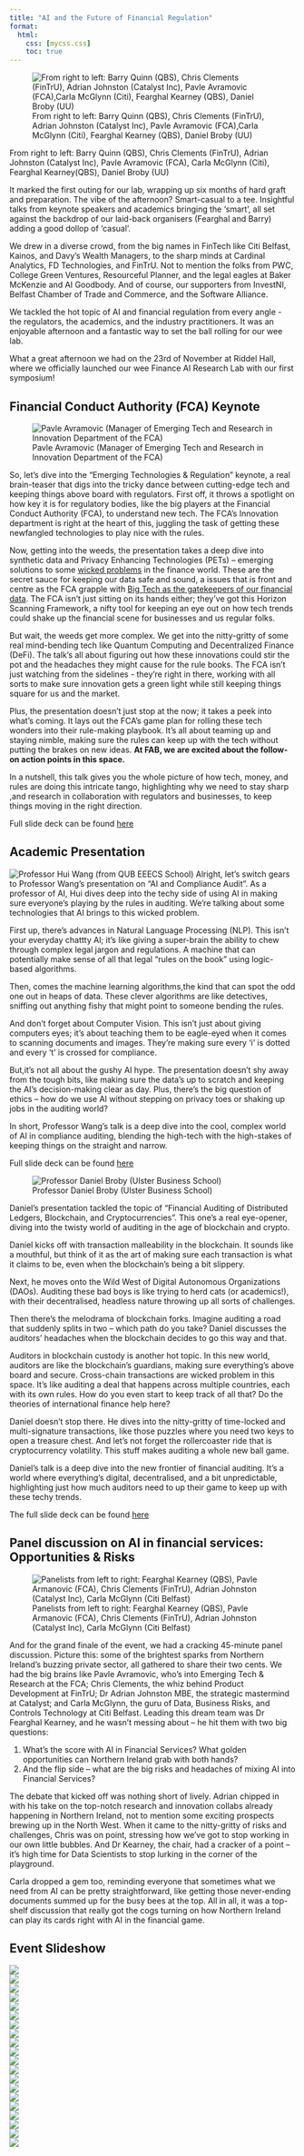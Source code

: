 ```yaml
---
title: "AI and the Future of Financial Regulation"
format: 
  html: 
    css: [mycss.css]
    toc: true
---
```


![From right to left: Barry Quinn (QBS), Chris Clements (FinTrU), Adrian Johnston (Catalyst Inc), Pavle Avramovic (FCA),Carla McGlynn (Citi), Fearghal Kearney (QBS), Daniel Broby (UU)](img/ATA_0702.jpg)

From right to left: Barry Quinn (QBS), Chris Clements (FinTrU), Adrian Johnston (Catalyst Inc), Pavle Avramovic (FCA), Carla McGlynn (Citi), Fearghal Kearney(QBS), Daniel Broby (UU)

It marked the first outing for our lab, wrapping up six months of hard graft and preparation. The vibe of the afternoon? Smart-casual to a tee. Insightful talks from keynote speakers and academics bringing the ‘smart’, all set against the backdrop of our laid-back organisers (Fearghal and Barry) adding a good dollop of ‘casual’.

We drew in a diverse crowd, from the big names in FinTech like Citi Belfast, Kainos, and Davy’s Wealth Managers, to the sharp minds at Cardinal Analytics, FD Technologies, and FinTrU. Not to mention the folks from PWC, College Green Ventures, Resourceful Planner, and the legal eagles at Baker McKenzie and AI Goodbody. And of course, our supporters from InvestNI, Belfast Chamber of Trade and Commerce, and the Software Alliance.

We tackled the hot topic of AI and financial regulation from every angle - the regulators, the academics, and the industry practitioners. It was an enjoyable afternoon and a fantastic way to set the ball rolling for our wee lab.

What a great afternoon we had on the 23rd of November at Riddel Hall, where we officially launched our wee Finance AI Research Lab with our first symposium!

## Financial Conduct Authority (FCA) Keynote

![Pavle Avramovic (Manager of Emerging Tech and Research in Innovation Department of the FCA)](img/ATA_0580.jpg)

So, let's dive into the "Emerging Technologies & Regulation" keynote, a real brain-teaser that digs into the tricky dance between cutting-edge tech and keeping things above board with regulators. First off, it throws a spotlight on how key it is for regulatory bodies, like the big players at the Financial Conduct Authority (FCA), to understand new tech. The FCA's Innovation department is right at the heart of this, juggling the task of getting these newfangled technologies to play nice with the rules.

Now, getting into the weeds, the presentation takes a deep dive into synthetic data and Privacy Enhancing Technologies (PETs) – emerging solutions to some [wicked problems](https://q-rap.connect.qub.ac.uk/detection/detection.html#/fab) in the finance world. These are the secret sauce for keeping our data safe and sound, a issues that is front and centre as the FCA grapple with [Big Tech as the gatekeepers of our financial data](https://www.fca.org.uk/publication/feedback/fs23-4.pdf). The FCA isn’t just sitting on its hands either; they’ve got this Horizon Scanning Framework, a nifty tool for keeping an eye out on how tech trends could shake up the financial scene for businesses and us regular folks.

But wait, the weeds get more complex. We get into the nitty-gritty of some real mind-bending tech like Quantum Computing and Decentralized Finance (DeFi). The talk's all about figuring out how these innovations could stir the pot and the headaches they might cause for the rule books. The FCA isn’t just watching from the sidelines - they’re right in there, working with all sorts to make sure innovation gets a green light while still keeping things square for us and the market.

Plus, the presentation doesn’t just stop at the now; it takes a peek into what’s coming. It lays out the FCA's game plan for rolling these tech wonders into their rule-making playbook. It's all about teaming up and staying nimble, making sure the rules can keep up with the tech without putting the brakes on new ideas. **At FAB, we are excited about the follow-on action points in this space.**

In a nutshell, this talk gives you the whole picture of how tech, money, and rules are doing this intricate tango, highlighting why we need to stay sharp ,and research in collaboration with regulators and businesses, to keep things moving in the right direction.

Full slide deck can be found [here](presenter_slides/Emerging%20Technologies%20&%20Regulation%20-%20Queens%20University.pptx)

## Academic Presentation

![Professor Hui Wang (from QUB EEECS School)](img/ATA_0460.jpg) Alright, let's switch gears to Professor Wang's presentation on "AI and Compliance Audit". As a professor of AI, Hui dives deep into the techy side of using AI in making sure everyone's playing by the rules in auditing. We're talking about some technologies that AI brings to this wicked problem.

First up, there's advances in Natural Language Processing (NLP). This isn't your everyday chattty AI; it’s like giving a super-brain the ability to chew through complex legal jargon and regulations. A machine that can potentially make sense of all that legal "rules on the book" using logic-based algorithms.

Then, comes the machine learning algorithms,the kind that can spot the odd one out in heaps of data. These clever algorithms are like detectives, sniffing out anything fishy that might point to someone bending the rules.

And don’t forget about Computer Vision. This isn’t just about giving computers eyes; it’s about teaching them to be eagle-eyed when it comes to scanning documents and images. They’re making sure every 'i' is dotted and every 't' is crossed for compliance.

But,it's not all about the gushy AI hype. The presentation doesn’t shy away from the tough bits, like making sure the data's up to scratch and keeping the AI's decision-making clear as day. Plus, there’s the big question of ethics – how do we use AI without stepping on privacy toes or shaking up jobs in the auditing world?

In short, Professor Wang's talk is a deep dive into the cool, complex world of AI in compliance auditing, blending the high-tech with the high-stakes of keeping things on the straight and narrow.

Full slide deck can be found [here](presenter_slides/AI+ComplianceAudit%5B16%5D.pptx)

![Professor Daniel Broby (Ulster Business School)](img/ATA_0482.jpg)

Daniel's presentation tackled the topic of "Financial Auditing of Distributed Ledgers, Blockchain, and Cryptocurrencies". This one's a real eye-opener, diving into the twisty world of auditing in the age of blockchain and crypto.

Daniel kicks off with transaction malleability in the blockchain. It sounds like a mouthful, but think of it as the art of making sure each transaction is what it claims to be, even when the blockchain's being a bit slippery.

Next, he moves onto the Wild West of Digital Autonomous Organizations (DAOs). Auditing these bad boys is like trying to herd cats (or academics!), with their decentralised, headless nature throwing up all sorts of challenges.

Then there's the melodrama of blockchain forks. Imagine auditing a road that suddenly splits in two – which path do you take? Daniel discusses the auditors' headaches when the blockchain decides to go this way and that.

Auditors in blockchain custody is another hot topic. In this new world, auditors are like the blockchain's guardians, making sure everything's above board and secure. Cross-chain transactions are wicked problem in this space. It's like auditing a deal that happens across multiple countries, each with its own rules. How do you even start to keep track of all that? Do the theories of international finance help here?

Daniel doesn't stop there. He dives into the nitty-gritty of time-locked and multi-signature transactions, like those puzzles where you need two keys to open a treasure chest. And let's not forget the rollercoaster ride that is cryptocurrency volatility. This stuff makes auditing a whole new ball game.

Daniel's talk is a deep dive into the new frontier of financial auditing. It's a world where everything's digital, decentralised, and a bit unpredictable, highlighting just how much auditors need to up their game to keep up with these techy trends.

The full slide deck can be found [here](presenter_slides/AI%20LAb.pdf)

<!-- ![Dr Barry Quinn (Co-Director of Finance and AI research Lab at Queen's Business School)](img/ATA_0478.jpg) -->

## Panel discussion on AI in financial services: Opportunities & Risks

![Panelists from left to right: Fearghal Kearney (QBS), Pavle Armanovic (FCA), Chris Clements (FinTrU), Adrian Johnston (Catalyst Inc), Carla McGlynn (Citi Belfast)](img/ATA_0570.jpg)

And for the grand finale of the event, we had a cracking 45-minute panel discussion. Picture this: some of the brightest sparks from Northern Ireland's buzzing private sector, all gathered to share their two cents. We had the big brains like Pavle Avramovic, who's into Emerging Tech & Research at the FCA; Chris Clements, the whiz behind Product Development at FinTrU; Dr Adrian Johnston MBE, the strategic mastermind at Catalyst; and Carla McGlynn, the guru of Data, Business Risks, and Controls Technology at Citi Belfast. Leading this dream team was Dr Fearghal Kearney, and he wasn't messing about – he hit them with two big questions:

1.  What's the score with AI in Financial Services? What golden opportunities can Northern Ireland grab with both hands?
2.  And the flip side – what are the big risks and headaches of mixing AI into Financial Services?

The debate that kicked off was nothing short of lively. Adrian chipped in with his take on the top-notch research and innovation collabs already happening in Northern Ireland, not to mention some exciting prospects brewing up in the North West. When it came to the nitty-gritty of risks and challenges, Chris was on point, stressing how we've got to stop working in our own little bubbles. And Dr Kearney, the chair, had a cracker of a point – it’s high time for Data Scientists to stop lurking in the corner of the playground.

Carla dropped a gem too, reminding everyone that sometimes what we need from AI can be pretty straightforward, like getting those never-ending documents summed up for the busy bees at the top. All in all, it was a top-shelf discussion that really got the cogs turning on how Northern Ireland can play its cards right with AI in the financial game.

<!-- Some common themes emerged from the subsequent discussions. -->

<!-- ![](img/ATA_0584.jpg){width="30%" vertical-align:"middle"} Pavle kicked off with thoughts on how Northern Ireland has an important role to play to develop and innovate with regulatory technologies. He suggested that the "bug" of brexit is actually an innovation "feature" when it comes to AI sandbox environment for regulatory access into both the UK and the EU. Pavle highlighted how the FCA collaborate across bodies and borders, the former via the [Digital Regulation Cooperation Forum](https://www.drcf.org.uk/about-us) and the latter via the [International Organization of Securities Commissions](https://www.iosco.org).  -->

<!-- ![](img/ATA_0589.jpg){width="30%" vertical-align:"middle"} Chris Clements, Director of Product Development for [FinTrU](https://www.fintru.com), argues that AI can join up disparate businesses process in fintechs. He spoke of the traditional approach where Data scientists are siloed from product engineers and regulatory domain experts and explains how AI can be used to "tool up" bridges to developed and end-to-end product lifecycle.   -->

<!-- ![](img/ATA_0604.jpg){width="30%" vertical-align:"middle"} Adrian Johnston MBE, Director of Strategic Partnership for [Catalyst](https://wearecatalyst.org), with his strategic cap on described some exciting developments in the North West. There are exciting plans to develop a "supercluster" for regulatory technology, allowing experience from regulatory challenges in one sector to inform research and development in others.  Adrian explains who Northern Ireland continues to punch above their weight in private sector technological innovation despite political instability.  He also highlights are unique positioning as a potential R&D laboratory for multiple regulatory landscape simulations.  -->

<!-- ![](img/ATA_0622.jpg){width="30%" vertical-align:"middle"} Finally, Carla McGlynn, Director, Head of Markets Data, Business Risks and Controls Technology / Site Lead at Citi Belfast, provides the fintech consumer viewpoint and discussed how Citi are sifting through the Generative AI hype. In Citi they are thinking about micro productivity wins in their business risk and controls analytics, and markets data curation. -->

<!-- In terms of risks, the labour displacement issues was important for all the panel members. -->

## Event Slideshow

```{=html}
<!-- Swiper -->
<div class="swiper mySwiper">
  <div class="swiper-wrapper">
    <div class="swiper-slide">
    <img src="img/ATA_0414.jpg">
    </div>
    <div class="swiper-slide">
    <img src="img/ATA_0460.jpg">
    </div>
    <div class="swiper-slide">
    <img src="img/ATA_0469.jpg">
    </div>
      <div class="swiper-slide">
    <img src="img/ATA_0475.jpg">
    </div>
    <div class="swiper-slide">
    <img src="img/ATA_0478.jpg">
    </div>
    <div class="swiper-slide">
    <img src="img/ATA_0482.jpg">
    </div>
    <div class="swiper-slide">
    <img src="img/ATA_0536.jpg">
    </div>
    <div class="swiper-slide">
    <img src="img/ATA_0570.jpg">
    </div>
     <div class="swiper-slide">
    <img src="img/ATA_0580.jpg">
    </div>
    <div class="swiper-slide">
    <img src="img/ATA_0584.jpg">
    </div>
    <div class="swiper-slide">
    <img src="img/ATA_0589.jpg">
    </div>
    <div class="swiper-slide">
    <img src="img/ATA_0592.jpg">
    </div>
    <div class="swiper-slide">
    <img src="img/ATA_0598.jpg">
    </div>
    <div class="swiper-slide">
    <img src="img/ATA_0604.jpg">
    </div>
    <div class="swiper-slide">
    <img src="img/ATA_0609.jpg">
    </div>
    <div class="swiper-slide">
    <img src="img/ATA_0622.jpg">
    </div>
    <div class="swiper-slide">
    <img src="img/ATA_0643.jpg">
    </div>
    <div class="swiper-slide">
    <img src="img/ATA_0687.jpg">
    </div>
    <div class="swiper-slide">
    <img src="img/ATA_0702.jpg">
    </div>
    <div class="swiper-slide">
    <img src="img/ATA_0723.jpg">
    </div>
 </div>
 <!-- Add Pagination -->
 <div class="swiper-pagination"></div>
 <!-- Add Navigation -->
 <div class="swiper-button-next"></div>
 <div class="swiper-button-prev"></div>
 <!-- Add Scrollbar -->
 <div class="swiper-scrollbar"></div>

<script>
  var swiper = new Swiper('.mySwiper', {
    // Optional parameters
    direction: 'horizontal',
    loop: true,

    // If you want to use navigation, pagination, or scrollbar
    pagination: {
      el: '.swiper-pagination',
    },
    navigation: {
      nextEl: '.swiper-button-next',
      prevEl: '.swiper-button-prev',
    },
    scrollbar: {
      el: '.swiper-scrollbar',
    },
  });
</script>
```
